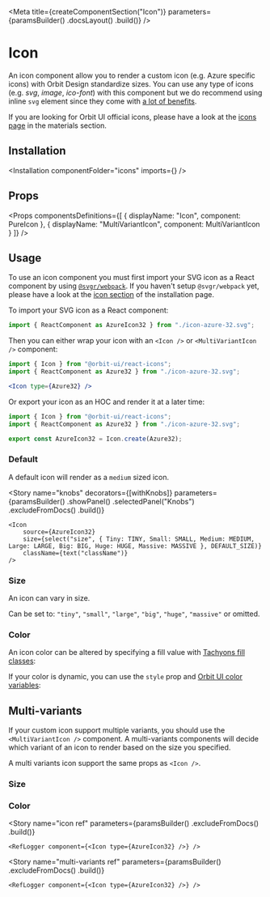 
<Meta
    title={createComponentSection("Icon")}
    parameters={paramsBuilder()
        .docsLayout(<ReactComponentsLayout sourcePath="/packages/react-components/components/icons/src" />)
        .build()}
/>

# Icon

An icon component allow you to render a custom icon (e.g. Azure specific icons) with Orbit Design standardize sizes. You can use any type of icons (e.g. _svg_, _image_, _ico-font_) with this component but we do recommend using inline `svg` element since they come with [a lot of benefits](https://www.jotform.com/blog/why-you-should-embed-svg-inline-98570).

If you are looking for Orbit UI official icons, please have a look at the [icons page](?path=/docs/materials-icons--page#gallery) in the materials section.

## Installation

<Installation componentFolder="icons" imports={<Imports />} />

## Props

<Props
    componentsDefinitions={[
        { displayName: "Icon", component: PureIcon },
        { displayName: "MultiVariantIcon", component: MultiVariantIcon }
    ]}
/>

## Usage

To use an icon component you must first import your SVG icon as a React component by using [`@svgr/webpack`](https://react-svgr.com/docs/getting-started/). If you haven't setup `@svgr/webpack` yet, please have a look at the [icon section](http://localhost:2742/?path=/docs/getting-started-installation--page#icons) of the installation page.

To import your SVG icon as a React component:

```jsx dark
import { ReactComponent as AzureIcon32 } from "./icon-azure-32.svg";
```

Then you can either wrap your icon with an `<Icon />` or `<MultiVariantIcon />` component:

```jsx dark
import { Icon } from "@orbit-ui/react-icons";
import { ReactComponent as Azure32 } from "./icon-azure-32.svg";

<Icon type={Azure32} />
```

Or export your icon as an HOC and render it at a later time:

```jsx dark
import { Icon } from "@orbit-ui/react-icons";
import { ReactComponent as Azure32 } from "./icon-azure-32.svg";

export const AzureIcon32 = Icon.create(Azure32);
```

<IndexFileUsage />

### Default

A default icon will render as a `medium` sized icon.

<Preview>
    <Story name="default">
        <CheckeredBackground>
            <Icon type={AzureIcon32} />
        </CheckeredBackground>
    </Story>
</Preview>

<Story
    name="knobs"
    decorators={[withKnobs]}
    parameters={paramsBuilder()
        .showPanel()
        .selectedPanel("Knobs")
        .excludeFromDocs()
        .build()}
>
    <Icon
        source={AzureIcon32}
        size={select("size", { Tiny: TINY, Small: SMALL, Medium: MEDIUM, Large: LARGE, Big: BIG, Huge: HUGE, Massive: MASSIVE }, DEFAULT_SIZE)}
        className={text("className")}
    />
</Story>

### Size

An icon can vary in size.

Can be set to: `"tiny"`, `"small"`, `"large"`, `"big"`, `"huge"`, `"massive"` or omitted.

<Preview>
    <Story name="size">
        <CheckeredBackground>
            <div className="flex items-end items-space-between">
                <Icon type={AzureIcon32} size="tiny" />
                <Icon type={AzureIcon32} size="small" />
                <Icon type={AzureIcon32} />
                <Icon type={AzureIcon32} size="large" />
                <Icon type={AzureIcon32} size="big" />
                <Icon type={AzureIcon32} size="huge" />
                <Icon type={AzureIcon32} size="massive" />
            </div>
        </CheckeredBackground>
    </Story>
</Preview>

### Color

An icon color can be altered by specifying a fill value with [Tachyons fill classes](?path=/docs/materials-colors--page#tachyons):

<Preview>
    <Story name="color">
        <CheckeredBackground>
            <div className="flex items-end items-space-between">
                <Icon type={AzureIcon32} size="huge" className="fill-primary-100" />
                <Icon type={AzureIcon32} size="huge" className="fill-primary-500" />
                <Icon type={AzureIcon32} size="huge" className="fill-primary-900" />
            </div>
        </CheckeredBackground>
    </Story>
</Preview>

If your color is dynamic, you can use the `style` prop and [Orbit UI color variables](?path=/docs/getting-started-foundation--page#colors):

<Preview>
    <Story name="dynamic-color">
        <CheckeredBackground>
            <div className="flex items-end items-space-between">
                <Icon type={AzureIcon32} size="huge" style={{ fill: "var(--primary-100)" }} />
                <Icon type={AzureIcon32} size="huge" style={{ fill: "var(--primary-500)" }} />
                <Icon type={AzureIcon32} size="huge" style={{ fill: "var(--primary-900)" }} />
            </div>
        </CheckeredBackground>
    </Story>
</Preview>

## Multi-variants

If your custom icon support multiple variants, you should use the `<MultiVariantIcon />` component. A multi-variants components will decide which variant of an icon to render based on the size you specified.

A multi variants icon support the same props as `<Icon />`.

### Size

<Preview>
    <Story name="multi-variants size">
        <CheckeredBackground>
            <div className="flex items-end items-space-between">
                <MultiVariantIcon type24={FilterIcon24} type32={FilterIcon32} size="tiny" />
                <MultiVariantIcon type24={FilterIcon24} type32={FilterIcon32} size="small" />
                <MultiVariantIcon type24={FilterIcon24} type32={FilterIcon32} />
                <MultiVariantIcon type24={FilterIcon24} type32={FilterIcon32} size="large" />
                <MultiVariantIcon type24={FilterIcon24} type32={FilterIcon32} size="big" />
                <MultiVariantIcon type24={FilterIcon24} type32={FilterIcon32} size="huge" />
                <MultiVariantIcon type24={FilterIcon24} type32={FilterIcon32} size="massive" />
            </div>
        </CheckeredBackground>
    </Story>
</Preview>

### Color

<Preview>
    <Story name="multi-variants color">
        <CheckeredBackground>
            <div className="flex items-end items-space-between">
                <MultiVariantIcon type24={FilterIcon24} type32={FilterIcon32} size="huge" className="fill-primary-100" />
                <MultiVariantIcon type24={FilterIcon24} type32={FilterIcon32} size="huge" className="fill-primary-500" />
                <MultiVariantIcon type24={FilterIcon24} type32={FilterIcon32} size="huge" className="fill-primary-900" />
            </div>
        </CheckeredBackground>
    </Story>
</Preview>

<Story
    name="icon ref"
    parameters={paramsBuilder()
        .excludeFromDocs()
        .build()}
>
    <RefLogger component={<Icon type={AzureIcon32} />} />
</Story>

<Story
    name="multi-variants ref"
    parameters={paramsBuilder()
        .excludeFromDocs()
        .build()}
>
    <RefLogger component={<Icon type={AzureIcon32} />} />
</Story>
